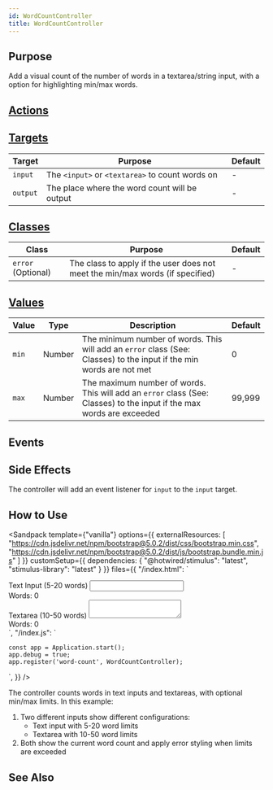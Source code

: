```yaml
---
id: WordCountController
title: WordCountController
---
```




## Purpose

Add a visual count of the number of words in a textarea/string input, with a option for highlighting min/max words.


## [Actions](https://stimulus.hotwire.dev/reference/actions)
<NoActions/>

## [Targets](https://stimulus.hotwire.dev/reference/targets)

| Target   | Purpose                                         | Default |
|----------|-------------------------------------------------|---------|
| `input`  | The `<input>` or `<textarea>` to count words on | -       |
| `output` | The place where the word count will be output   | -       |

## [Classes](https://stimulus.hotwire.dev/reference/classes)

| Class              | Purpose                                                                       | Default |
|--------------------|-------------------------------------------------------------------------------|---------|
| `error` (Optional) | The class to apply if the user does not meet the min/max words (if specified) | -       |

## [Values](https://stimulus.hotwire.dev/reference/values)

| Value | Type   | Description                                                                                                           | Default |
|-------|--------|-----------------------------------------------------------------------------------------------------------------------|---------|
| `min` | Number | The minimum number of words. This will add an `error` class (See: Classes) to the input if the min words are not met  | 0       |
| `max` | Number | The maximum number of words. This will add an `error` class (See: Classes) to the input if the max words are exceeded | 99,999  |

## Events
<NoEvents/>

## Side Effects

The controller will add an event listener for `input` to the `input` target.



## How to Use

<Sandpack
  template={"vanilla"}
  options={{
    externalResources: [
      "https://cdn.jsdelivr.net/npm/bootstrap@5.0.2/dist/css/bootstrap.min.css",
      "https://cdn.jsdelivr.net/npm/bootstrap@5.0.2/dist/js/bootstrap.bundle.min.js"
    ]
  }}
  customSetup={{
    dependencies: {
      "@hotwired/stimulus": "latest",
      "stimulus-library": "latest"
    }
  }}
  files={{
    "/index.html": `<div class="container mt-5">
  <div class="row">
    <div class="col-md-6">
      <div
        data-controller="word-count"
        data-word-count-min-value="5"
        data-word-count-max-value="20"
        data-word-count-error-class="is-invalid"
      >
        <div class="mb-3">
          <label class="form-label">Text Input (5-20 words)</label>
          <input
            class="form-control"
            type="text"
            data-word-count-target="input"
          />
          <div class="form-text">
            Words: <span data-word-count-target="output">0</span>
          </div>
        </div>
      </div>
    </div>
    <div class="col-md-6">
      <div
        data-controller="word-count"
        data-word-count-min-value="10"
        data-word-count-max-value="50"
        data-word-count-error-class="is-invalid"
      >
        <div class="mb-3">
          <label class="form-label">Textarea (10-50 words)</label>
          <textarea
            class="form-control"
            data-word-count-target="input"
          ></textarea>
          <div class="form-text">
            Words: <span data-word-count-target="output">0</span>
          </div>
        </div>
      </div>
    </div>
  </div>
</div>`,
    "/index.js": `
    
    const app = Application.start();
    app.debug = true;
    app.register('word-count', WordCountController);
`,
  }}
/>

The controller counts words in text inputs and textareas, with optional min/max limits. In this example:

1. Two different inputs show different configurations:
   - Text input with 5-20 word limits
   - Textarea with 10-50 word limits
2. Both show the current word count and apply error styling when limits are exceeded

## See Also

